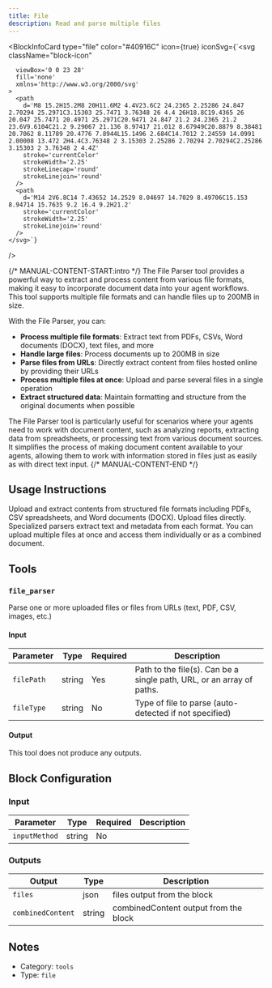 ```yaml
---
title: File
description: Read and parse multiple files
---
```



<BlockInfoCard 
  type="file"
  color="#40916C"
  icon={true}
  iconSvg={`<svg className="block-icon"
      
      
      
      viewBox='0 0 23 28'
      fill='none'
      xmlns='http://www.w3.org/2000/svg'
    >
      <path
        d='M8 15.2H15.2M8 20H11.6M2 4.4V23.6C2 24.2365 2.25286 24.847 2.70294 25.2971C3.15303 25.7471 3.76348 26 4.4 26H18.8C19.4365 26 20.047 25.7471 20.4971 25.2971C20.9471 24.847 21.2 24.2365 21.2 23.6V9.6104C21.2 9.29067 21.136 8.97417 21.012 8.67949C20.8879 8.38481 20.7062 8.11789 20.4776 7.8944L15.1496 2.684C14.7012 2.24559 14.0991 2.00008 13.472 2H4.4C3.76348 2 3.15303 2.25286 2.70294 2.70294C2.25286 3.15303 2 3.76348 2 4.4Z'
        stroke='currentColor'
        strokeWidth='2.25'
        strokeLinecap='round'
        strokeLinejoin='round'
      />
      <path
        d='M14 2V6.8C14 7.43652 14.2529 8.04697 14.7029 8.49706C15.153 8.94714 15.7635 9.2 16.4 9.2H21.2'
        stroke='currentColor'
        strokeWidth='2.25'
        strokeLinejoin='round'
      />
    </svg>`}
/>

{/* MANUAL-CONTENT-START:intro */}
The File Parser tool provides a powerful way to extract and process content from various file formats, making it easy to incorporate document data into your agent workflows. This tool supports multiple file formats and can handle files up to 200MB in size.

With the File Parser, you can:

- **Process multiple file formats**: Extract text from PDFs, CSVs, Word documents (DOCX), text files, and more
- **Handle large files**: Process documents up to 200MB in size
- **Parse files from URLs**: Directly extract content from files hosted online by providing their URLs
- **Process multiple files at once**: Upload and parse several files in a single operation
- **Extract structured data**: Maintain formatting and structure from the original documents when possible

The File Parser tool is particularly useful for scenarios where your agents need to work with document content, such as analyzing reports, extracting data from spreadsheets, or processing text from various document sources. It simplifies the process of making document content available to your agents, allowing them to work with information stored in files just as easily as with direct text input.
{/* MANUAL-CONTENT-END */}


## Usage Instructions

Upload and extract contents from structured file formats including PDFs, CSV spreadsheets, and Word documents (DOCX). Upload files directly. Specialized parsers extract text and metadata from each format. You can upload multiple files at once and access them individually or as a combined document.



## Tools

### `file_parser`

Parse one or more uploaded files or files from URLs (text, PDF, CSV, images, etc.)

#### Input

| Parameter | Type | Required | Description |
| --------- | ---- | -------- | ----------- |
| `filePath` | string | Yes | Path to the file\(s\). Can be a single path, URL, or an array of paths. |
| `fileType` | string | No | Type of file to parse \(auto-detected if not specified\) |

#### Output

This tool does not produce any outputs.



## Block Configuration

### Input

| Parameter | Type | Required | Description | 
| --------- | ---- | -------- | ----------- | 
| `inputMethod` | string | No |  |



### Outputs

| Output | Type | Description |
| ------ | ---- | ----------- |
| `files` | json | files output from the block |
| `combinedContent` | string | combinedContent output from the block |


## Notes

- Category: `tools`
- Type: `file`
